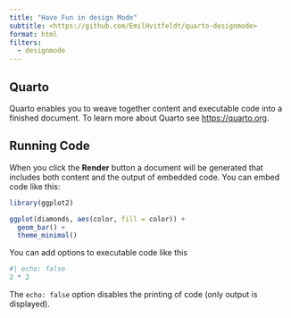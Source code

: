 ```yaml
---
title: "Have Fun in design Mode"
subtitle: <https://github.com/EmilHvitfeldt/quarto-designmode>
format: html
filters:
  - designmode
---
```


## Quarto

Quarto enables you to weave together content and executable code into a finished document. To learn more about Quarto see <https://quarto.org>.

## Running Code

When you click the **Render** button a document will be generated that includes both content and the output of embedded code. You can embed code like this:

```r
library(ggplot2)

ggplot(diamonds, aes(color, fill = color)) +
  geom_bar() +
  theme_minimal()
```

You can add options to executable code like this 

```r
#| echo: false
2 * 2
```

The `echo: false` option disables the printing of code (only output is displayed).
